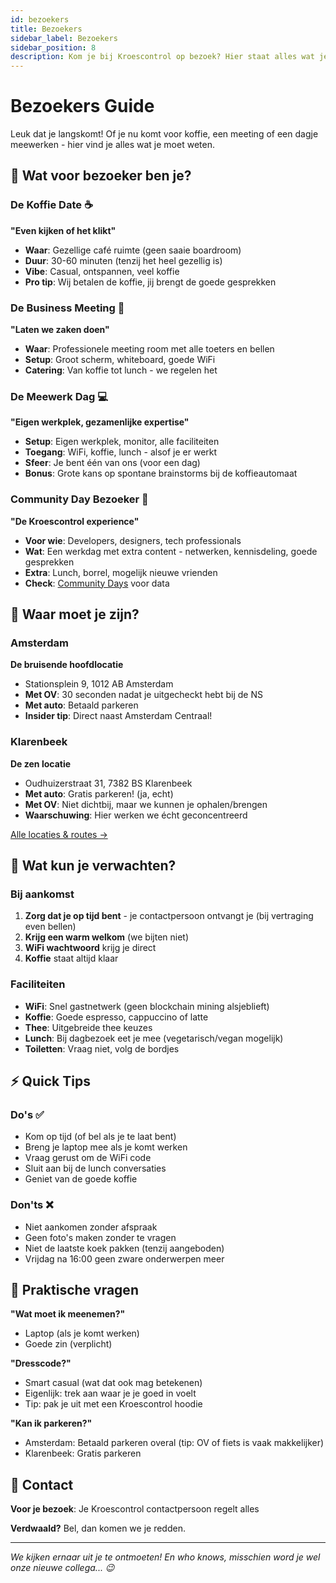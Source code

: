 ```yaml
---
id: bezoekers
title: Bezoekers
sidebar_label: Bezoekers
sidebar_position: 8
description: Kom je bij Kroescontrol op bezoek? Hier staat alles wat je moet weten.
---
```


# Bezoekers Guide

Leuk dat je langskomt! Of je nu komt voor koffie, een meeting of een dagje meewerken - hier vind je alles wat je moet weten.

## 🎯 Wat voor bezoeker ben je?

### De Koffie Date ☕

**"Even kijken of het klikt"**

- **Waar**: Gezellige café ruimte (geen saaie boardroom)
- **Duur**: 30-60 minuten (tenzij het heel gezellig is)
- **Vibe**: Casual, ontspannen, veel koffie
- **Pro tip**: Wij betalen de koffie, jij brengt de goede gesprekken

### De Business Meeting 💼

**"Laten we zaken doen"**

- **Waar**: Professionele meeting room met alle toeters en bellen
- **Setup**: Groot scherm, whiteboard, goede WiFi
- **Catering**: Van koffie tot lunch - we regelen het

### De Meewerk Dag 💻

**"Eigen werkplek, gezamenlijke expertise"**

- **Setup**: Eigen werkplek, monitor, alle faciliteiten
- **Toegang**: WiFi, koffie, lunch - alsof je er werkt
- **Sfeer**: Je bent één van ons (voor een dag)
- **Bonus**: Grote kans op spontane brainstorms bij de koffieautomaat

### Community Day Bezoeker 🚀

**"De Kroescontrol experience"**

- **Voor wie**: Developers, designers, tech professionals
- **Wat**: Een werkdag met extra content - netwerken, kennisdeling, goede gesprekken
- **Extra**: Lunch, borrel, mogelijk nieuwe vrienden
- **Check**: [Community Days](/public/cultuur/community-days) voor data

## 📍 Waar moet je zijn?

### Amsterdam

**De bruisende hoofdlocatie**

- Stationsplein 9, 1012 AB Amsterdam
- **Met OV**: 30 seconden nadat je uitgecheckt hebt bij de NS
- **Met auto**: Betaald parkeren
- **Insider tip**: Direct naast Amsterdam Centraal!

### Klarenbeek

**De zen locatie**

- Oudhuizerstraat 31, 7382 BS Klarenbeek
- **Met auto**: Gratis parkeren! (ja, echt)
- **Met OV**: Niet dichtbij, maar we kunnen je ophalen/brengen
- **Waarschuwing**: Hier werken we écht geconcentreerd

[Alle locaties & routes →](/public/kantoor)

## 🎪 Wat kun je verwachten?

### Bij aankomst

1. **Zorg dat je op tijd bent** - je contactpersoon ontvangt je (bij vertraging even bellen)
2. **Krijg een warm welkom** (we bijten niet)
3. **WiFi wachtwoord** krijg je direct
4. **Koffie** staat altijd klaar

### Faciliteiten

- **WiFi**: Snel gastnetwerk (geen blockchain mining alsjeblieft)
- **Koffie**: Goede espresso, cappuccino of latte
- **Thee**: Uitgebreide thee keuzes
- **Lunch**: Bij dagbezoek eet je mee (vegetarisch/vegan mogelijk)
- **Toiletten**: Vraag niet, volg de bordjes

## ⚡ Quick Tips

### Do's ✅

- Kom op tijd (of bel als je te laat bent)
- Breng je laptop mee als je komt werken
- Vraag gerust om de WiFi code
- Sluit aan bij de lunch conversaties
- Geniet van de goede koffie

### Don'ts ❌

- Niet aankomen zonder afspraak
- Geen foto's maken zonder te vragen
- Niet de laatste koek pakken (tenzij aangeboden)
- Vrijdag na 16:00 geen zware onderwerpen meer

## 🤔 Praktische vragen

**"Wat moet ik meenemen?"**

- Laptop (als je komt werken)
- Goede zin (verplicht)

**"Dresscode?"**

- Smart casual (wat dat ook mag betekenen)
- Eigenlijk: trek aan waar je je goed in voelt
- Tip: pak je uit met een Kroescontrol hoodie

**"Kan ik parkeren?"**

- Amsterdam: Betaald parkeren overal (tip: OV of fiets is vaak makkelijker)
- Klarenbeek: Gratis parkeren

## 📱 Contact

**Voor je bezoek**: Je Kroescontrol contactpersoon regelt alles

**Verdwaald?** Bel, dan komen we je redden.

---

_We kijken ernaar uit je te ontmoeten! En who knows, misschien word je wel onze nieuwe collega... 😉_
